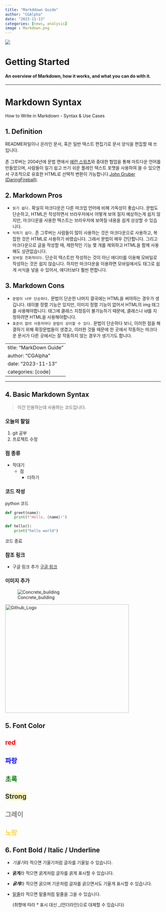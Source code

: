 ```yaml
---
title: "Markddown Guide"
author: "CGAlpha"
date: "2023-11-13"
categories: [news, analysis]
image : Markdown.png
---
```


![](Markdown.png)

# Getting Started #  
#### An overview of Markdown, how it works, and what you can do with it. ####

------------------------


# Markdown Syntax
How to Write in Markdown - Syntax & Use Cases

## 1. Definition ##

README파일이나 온라인 문서, 혹은 일반 텍스트 편집기로 문서 양식을 편집할 때 쓰입니다.<br><br>
존 그루버는 2004년에 문법 면에서 [에런 스워츠](https://ko.wikipedia.org/wiki/%EC%97%90%EB%9F%B0_%EC%8A%A4%EC%9B%8C%EC%B8%A0)와
중대한 협업을 통해 마트다운 언어를 만들었으며, 사람들이 일기 쉽고 쓰기 쉬운 플레인 텍스트 포맷을 사용하여 쓸 수 있으면서 구조적으로 유효한 HTML로 선택적 변환이 가능합니다.[John Gruber
(DaringFireball)](http://daringfireball.net/projects/markdown/syntax).

## 2. Markdown Pros
* `읽기 쉽다.` 확실히 마크다운은 다른 마크업 언어에 비해 가독성이 좋습니다. 문법도 단순하고, HTML은 작성하면서 브라우저에서 어떻게 보여
질지 예상하는게 쉽지 않지만, 마크다운을 사용한 텍스트는 브라우저에 보여질 내용을 쉽게 상상할 수 있습니다.
* `익히기 쉽다.` 존 그루버는 사람들이 많이 사용하는 것은 마크다운으로 사용하고, 복잡한 것은 HTML로 사용하기 바랬습니다. 그래서 문법이 매우 간단합니다. 그리고 마크다운으로 글을 작성할 때, 제한적인 기능 몇 개를 제외하고 HTML을 함께 사용해도 상관없습니다.
* `모바일 친화적이다.` 단순히 텍스트만 작성하는 것이 아닌 에디터를 이용해 모바일로 작성하는 것은 쉽지 않습니다. 하지만 마크다운을 이용하면 모바일에서도 태그로 쉽게 서식을 넣을 수 있어서, 에디터보다 훨씬 편합니다.


## 3. Markdown Cons
* `문법이 너무 단순하다.` 문법이 단순한 나머지 결국에는 HTML을 써야하는 경우가 생깁니다. 테이블 정렬 기능은 있지만, 이미지 정렬 기능이 없어서 HTML의 img 태그를 사용해야합니다. 태그에 클래스 지정등이 불가능하기 때문에, 클래스나 id를 지정하려면 HTML을 사용해야합니다.
* `표준이 없어 사용자마다 문법이 상이할 수 있다.` 문법이 단순하다 보니, 이러한 점을 해결하기 위해 확장문법들이 생겼고, 이러한 것들 때문에 한 곳에서 작동하는 마크다운 문서가 다른 곳에서는 잘 작동하지 않는 경우가 생기기도 합니다.

---
title: "MarkDown Guide"
author: "CGAlpha"
date: "2023-11-13"
categories: [code]
---
------------------------


## 4. Basic Markdown Syntax


> 이건 인용하는데 사용하는 코드입니다.

### 오늘의 할일 
1. git 공부
2. 프로젝트 수정

### 점 종류
- 작대기
  * 점
    + 더하기
  
### 코드 작성
python 코드

```python
def greet(name):
    print(f"Hello, {name}!")
```

```python
def hello():
    print("hello world")
```

코드 종료

### 참조 링크
* 구글 링크 추가
[구글 링크](https://google.com, "구글")


### 이미지 추가


![Concrete_building](concrete_building.jpg)  

<img src="concrete_building.jpg" width="400px" height="350px" title="Github_Logo"/>



## 5. Font Color
## <span style="color:red">red
## <span style="color: #0000FF">파랑
## <span style="color: #008000">초록
## <span style="color: #2D3748; background-color:#fff5b1;">Strong
## <span style="color: #808080">그레이
## <span style="color: #ffd33d">노랑</span>



## 6. Font Bold / Italic / Underline


+ *기울기*라 적으면 기울기처럼 글자를 기울일 수 있습니다.

+ **굵게**라 적으면 굵게처럼 글자를 굵게 표시할 수 있습니다.

+ ***굵게***라 적으면 굵으며 기운처럼 글자를 굵으면서도 기울게 표시할 수 있습니다.

+ <U>밑줄</U>라 적으면 밑줄처럼 밑줄을 그을 수 있습니다.


    (취향에 따라 * 표시 대신 _(언더라인)으로 대체할 수 있습니다)
